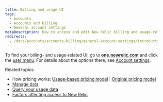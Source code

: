 ```yaml
---
title: Billing and usage UI
tags:
  - Accounts
  - Accounts and billing
  - General account settings
metaDescription: How to access and edit New Relic billing and usage-related account settings.
redirects: 
  - /docs/accounts/accounts-billing/general-account-settings/introduction-account-settings
---
```


To find your billing- and usage-related UI, go to **[one.newrelic.com](https://one.newrelic.com/all-capabilities)** and click the [user menu](/docs/accounts/accounts-billing/general-account-settings/intro-account-settings). For details about the options there, see [Account settings](/docs/accounts/accounts-billing/general-account-settings/intro-account-settings#user-menu). 

Related topics:

* How pricing works: [Usage-based pricing model](/docs/accounts/accounts-billing/new-relic-one-pricing-billing/new-relic-one-pricing-billing) \| [Original pricing model](/docs/accounts/original-accounts-billing/product-pricing/product-based-pricing) 
* [Manage data](/docs/telemetry-data-platform/manage-data/manage-your-data)
* [Query your usage data](/docs/accounts/accounts-billing/new-relic-one-pricing-billing/usage-queries-alerts)
* [Factors affecting access to New Relic](/docs/accounts/accounts-billing/account-structure/factors-affecting-access-features-data/)

